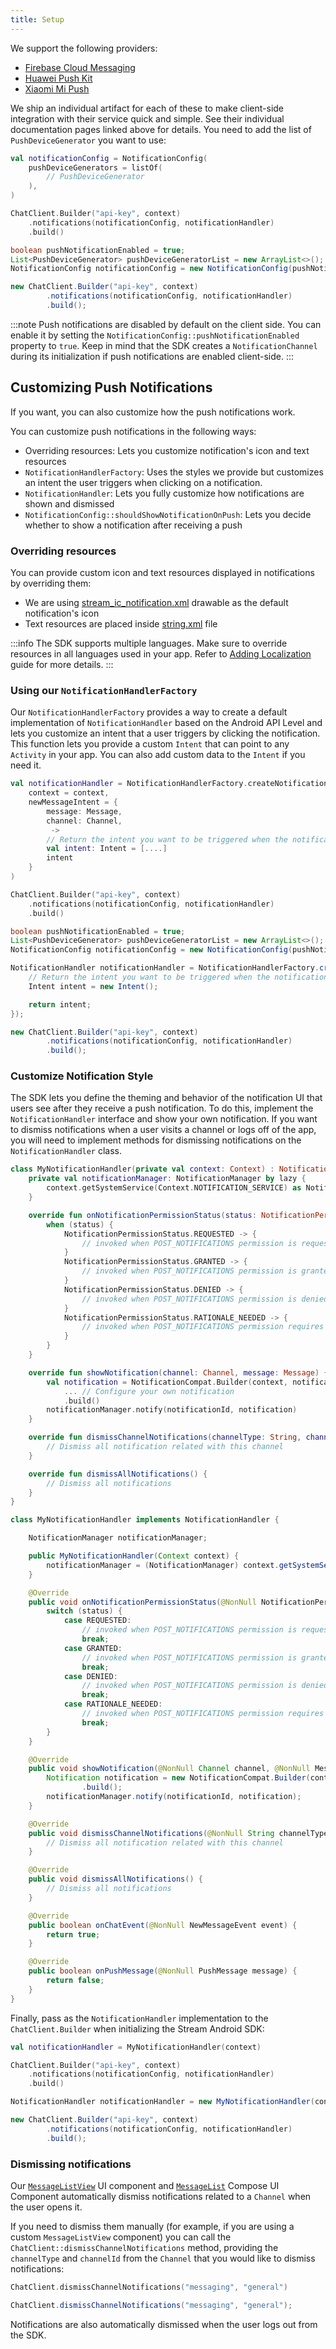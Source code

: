 ```yaml
---
title: Setup
---
```



We support the following providers:

- [Firebase Cloud Messaging](./03-push-providers/01-firebase.mdx)
- [Huawei Push Kit](./03-push-providers/02-huawei.mdx)
- [Xiaomi Mi Push](./03-push-providers/03-xiaomi.mdx)

We ship an individual artifact for each of these to make client-side integration with their service quick and simple. See their individual documentation pages linked above for details.
You need to add the list of `PushDeviceGenerator` you want to use:
<Tabs>
<TabItem value="kotlin" label="Kotlin">

```kotlin {1-5,8}
val notificationConfig = NotificationConfig(
    pushDeviceGenerators = listOf(
        // PushDeviceGenerator
    ),
)

ChatClient.Builder("api-key", context)
    .notifications(notificationConfig, notificationHandler)
    .build()
```
</TabItem>

<TabItem value="java" label="Java">

```java
boolean pushNotificationEnabled = true;
List<PushDeviceGenerator> pushDeviceGeneratorList = new ArrayList<>();
NotificationConfig notificationConfig = new NotificationConfig(pushNotificationEnabled, pushDeviceGeneratorList);

new ChatClient.Builder("api-key", context)
        .notifications(notificationConfig, notificationHandler)
        .build();
```
</TabItem>
</Tabs>

:::note
Push notifications are disabled by default on the client side. You can enable it by setting the `NotificationConfig::pushNotificationEnabled` property to `true`.
Keep in mind that the SDK creates a `NotificationChannel` during its initialization if push notifications are enabled client-side.
:::


## Customizing Push Notifications

If you want, you can also customize how the push notifications work.

You can customize push notifications in the following ways:
* Overriding resources: Lets you customize notification's icon and text resources
* `NotificationHandlerFactory`: Uses the styles we provide but customizes an intent the user triggers when clicking on a notification.
* `NotificationHandler`: Lets you fully customize how notifications are shown and dismissed
* `NotificationConfig::shouldShowNotificationOnPush`: Lets you decide whether to show a notification after receiving a push

### Overriding resources

You can provide custom icon and text resources displayed in notifications by overriding them:
- We are using [stream_ic_notification.xml](https://github.com/GetStream/stream-chat-android/blob/main/stream-chat-android-client/src/main/res/drawable/stream_ic_notification.xml) drawable as the default notification's icon
- Text resources are placed inside [string.xml](https://github.com/GetStream/stream-chat-android/blob/main/stream-chat-android-client/src/main/res/values/strings.xml) file

:::info
The SDK supports multiple languages. Make sure to override resources in all languages used in your app. Refer to [Adding Localization](../../../03-ui/06-guides/04-custom-translations.mdx) guide for more details.
:::

### Using our `NotificationHandlerFactory`

Our `NotificationHandlerFactory` provides a way to create a default implementation of `NotificationHandler` based on the Android API Level and lets you customize an intent that a user triggers by clicking the notification.
This function lets you provide a custom `Intent` that can point to any `Activity` in your app. You can also add custom data to the `Intent` if you need it.

<Tabs>
<TabItem value="kotlin" label="Kotlin">

```kotlin {1-11,14}
val notificationHandler = NotificationHandlerFactory.createNotificationHandler(
    context = context,
    newMessageIntent = {
        message: Message,
        channel: Channel,
         ->
        // Return the intent you want to be triggered when the notification is clicked
        val intent: Intent = [....]
        intent
    }
)

ChatClient.Builder("api-key", context)
    .notifications(notificationConfig, notificationHandler)
    .build()

```
</TabItem>

<TabItem value="java" label="Java">

```java
boolean pushNotificationEnabled = true;
List<PushDeviceGenerator> pushDeviceGeneratorList = new ArrayList<>();
NotificationConfig notificationConfig = new NotificationConfig(pushNotificationEnabled, pushDeviceGeneratorList);

NotificationHandler notificationHandler = NotificationHandlerFactory.createNotificationHandler(context, (messageId, channelType, channelId) -> {
    // Return the intent you want to be triggered when the notification is clicked
    Intent intent = new Intent();

    return intent;
});

new ChatClient.Builder("api-key", context)
        .notifications(notificationConfig, notificationHandler)
        .build();
```
</TabItem>
</Tabs>

### Customize Notification Style

The SDK lets you define the theming and behavior of the notification UI that users see after they receive a push notification.
To do this, implement the `NotificationHandler` interface and show your own notification.
If you want to dismiss notifications when a user visits a channel or logs off of the app, you will need to implement methods for dismissing notifications on the `NotificationHandler` class.

<Tabs>
<TabItem value="kotlin" label="Kotlin">

```kotlin {23,30,34}
class MyNotificationHandler(private val context: Context) : NotificationHandler {
    private val notificationManager: NotificationManager by lazy {
        context.getSystemService(Context.NOTIFICATION_SERVICE) as NotificationManager
    }

    override fun onNotificationPermissionStatus(status: NotificationPermissionStatus) {
        when (status) {
            NotificationPermissionStatus.REQUESTED -> {
                // invoked when POST_NOTIFICATIONS permission is requested
            }
            NotificationPermissionStatus.GRANTED -> {
                // invoked when POST_NOTIFICATIONS permission is granted
            }
            NotificationPermissionStatus.DENIED -> {
                // invoked when POST_NOTIFICATIONS permission is denied
            }
            NotificationPermissionStatus.RATIONALE_NEEDED -> {
                // invoked when POST_NOTIFICATIONS permission requires rationale
            }
        }
    }

    override fun showNotification(channel: Channel, message: Message) {
        val notification = NotificationCompat.Builder(context, notificationChannelId)
            ... // Configure your own notification
            .build()
        notificationManager.notify(notificationId, notification)
    }

    override fun dismissChannelNotifications(channelType: String, channelId: String) {
        // Dismiss all notification related with this channel
    }

    override fun dismissAllNotifications() {
        // Dismiss all notifications
    }
}
```
</TabItem>

<TabItem value="java" label="Java">

```java
class MyNotificationHandler implements NotificationHandler {

    NotificationManager notificationManager;

    public MyNotificationHandler(Context context) {
        notificationManager = (NotificationManager) context.getSystemService(Context.NOTIFICATION_SERVICE) ;
    }

    @Override
    public void onNotificationPermissionStatus(@NonNull NotificationPermissionStatus status) {
        switch (status) {
            case REQUESTED:
                // invoked when POST_NOTIFICATIONS permission is requested
                break;
            case GRANTED:
                // invoked when POST_NOTIFICATIONS permission is granted
                break;
            case DENIED:
                // invoked when POST_NOTIFICATIONS permission is denied
                break;
            case RATIONALE_NEEDED:
                // invoked when POST_NOTIFICATIONS permission requires rationale
                break;
        }
    }

    @Override
    public void showNotification(@NonNull Channel channel, @NonNull Message message) {
        Notification notification = new NotificationCompat.Builder(context, notificationChannelId)
                .build();
        notificationManager.notify(notificationId, notification);
    }

    @Override
    public void dismissChannelNotifications(@NonNull String channelType, @NonNull String channelId) {
        // Dismiss all notification related with this channel
    }

    @Override
    public void dismissAllNotifications() {
        // Dismiss all notifications
    }

    @Override
    public boolean onChatEvent(@NonNull NewMessageEvent event) {
        return true;
    }

    @Override
    public boolean onPushMessage(@NonNull PushMessage message) {
        return false;
    }
}
```
</TabItem>
</Tabs>

Finally, pass as the `NotificationHandler` implementation to the `ChatClient.Builder` when initializing the Stream Android SDK:

<Tabs>
<TabItem value="kotlin" label="Kotlin">

```kotlin {4}
val notificationHandler = MyNotificationHandler(context)

ChatClient.Builder("api-key", context)
    .notifications(notificationConfig, notificationHandler)
    .build()
```
</TabItem>

<TabItem value="java" label="Java">

```java
NotificationHandler notificationHandler = new MyNotificationHandler(context);

new ChatClient.Builder("api-key", context)
        .notifications(notificationConfig, notificationHandler)
        .build();
```
</TabItem>
</Tabs>

### Dismissing notifications

Our [`MessageListView`](../../../03-ui/04-message-components/02-message-list.mdx) UI component and [`MessageList`](../../../04-compose/05-message-components/03-message-list.mdx) Compose UI Component automatically dismiss notifications related to a `Channel` when the user opens it.

If you need to dismiss them manually (for example, if you are using a custom `MessageListView` component) you can call the `ChatClient::dismissChannelNotifications` method, providing the `channelType` and `channelId` from the `Channel` that you would like to dismiss notifications:

<Tabs>
<TabItem value="kotlin" label="Kotlin">

```kotlin
ChatClient.dismissChannelNotifications("messaging", "general")
```
</TabItem>

<TabItem value="java" label="Java">

```java
ChatClient.dismissChannelNotifications("messaging", "general");
```
</TabItem>
</Tabs>

Notifications are also automatically dismissed when the user logs out from the SDK.